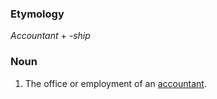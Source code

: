===Etymology===
''Accountant'' + ''-ship''
===Noun===
#The office or employment of an [[accountant]].